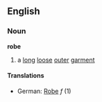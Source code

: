 ==English==
===Noun===
'''robe'''
# a [[long]] [[loose]] [[outer]] [[garment]]
====Translations====
*German: [[Robe]] ''f'' (1)